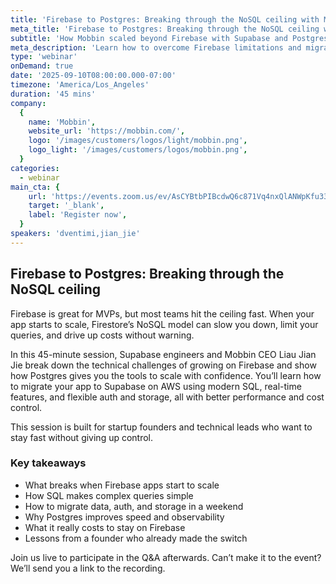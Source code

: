 ```yaml
---
title: 'Firebase to Postgres: Breaking through the NoSQL ceiling with Mobbin'
meta_title: 'Firebase to Postgres: Breaking through the NoSQL ceiling with Mobbin'
subtitle: 'How Mobbin scaled beyond Firebase with Supabase and Postgres'
meta_description: 'Learn how to overcome Firebase limitations and migrate to Postgres with Supabase for better performance, scalability, and cost control.'
type: 'webinar'
onDemand: true
date: '2025-09-10T08:00:00.000-07:00'
timezone: 'America/Los_Angeles'
duration: '45 mins'
company:
  {
    name: 'Mobbin',
    website_url: 'https://mobbin.com/',
    logo: '/images/customers/logos/light/mobbin.png',
    logo_light: '/images/customers/logos/mobbin.png',
  }
categories:
  - webinar
main_cta: {
    url: 'https://events.zoom.us/ev/AsCYBtbPIBcdwQ6c871Vq4nxQlANWpKfu33ZOabQI5I0pzlIwLMp~AujOF_USe12uH1PnzC4QLd0k7fzJSwuqAapzXDUQ5MFZuu8R6x8mgiM1Ag', # Replace with actual registration link
    target: '_blank',
    label: 'Register now',
  }
speakers: 'dventimi,jian_jie'
---
```


## Firebase to Postgres: Breaking through the NoSQL ceiling

Firebase is great for MVPs, but most teams hit the ceiling fast. When your app starts to scale, Firestore’s NoSQL model can slow you down, limit your queries, and drive up costs without warning.

In this 45-minute session, Supabase engineers and Mobbin CEO Liau Jian Jie break down the technical challenges of growing on Firebase and show how Postgres gives you the tools to scale with confidence. You’ll learn how to migrate your app to Supabase on AWS using modern SQL, real-time features, and flexible auth and storage, all with better performance and cost control.

This session is built for startup founders and technical leads who want to stay fast without giving up control.

### Key takeaways

- What breaks when Firebase apps start to scale
- How SQL makes complex queries simple
- How to migrate data, auth, and storage in a weekend
- Why Postgres improves speed and observability
- What it really costs to stay on Firebase
- Lessons from a founder who already made the switch

Join us live to participate in the Q&A afterwards. Can’t make it to the event? We’ll send you a link to the recording.
